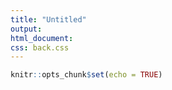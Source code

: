 ```yaml
---
title: "Untitled"
output: 
html_document:
css: back.css
---
```


```r
knitr::opts_chunk$set(echo = TRUE)
```
